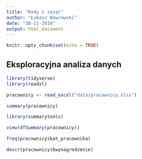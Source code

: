 ```yaml
---
title: "Kody z zajęć"
author: "Łukasz Wawrowski"
date: "30-11-2019"
output: html_document
---
```


```r
knitr::opts_chunk$set(echo = TRUE)
```

## Eksploracyjna analiza danych

```r
library(tidyverse)
library(readxl)

pracownicy <- read_excel("data/pracownicy.xlsx")

summary(pracownicy)

library(summarytools)

view(dfSummary(pracownicy))

freq(pracownicy$kat_pracownika)

descr(pracownicy$bwynagrodzenie)

```

